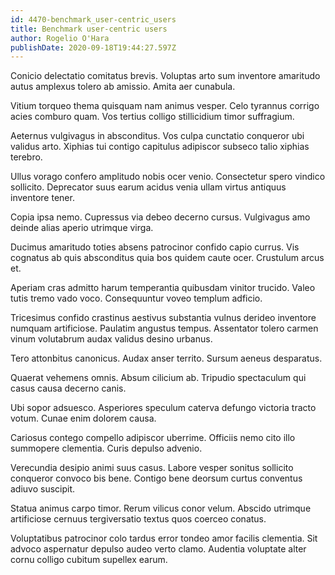 ```yaml
---
id: 4470-benchmark_user-centric_users
title: Benchmark user-centric users
author: Rogelio O'Hara
publishDate: 2020-09-18T19:44:27.597Z
---
```


Conicio delectatio comitatus brevis. Voluptas arto sum inventore amaritudo autus amplexus tolero ab amissio. Amita aer cunabula.

Vitium torqueo thema quisquam nam animus vesper. Celo tyrannus corrigo acies comburo quam. Vos tertius colligo stillicidium timor suffragium.

Aeternus vulgivagus in absconditus. Vos culpa cunctatio conqueror ubi validus arto. Xiphias tui contigo capitulus adipiscor subseco talio xiphias terebro.

Ullus vorago confero amplitudo nobis ocer venio. Consectetur spero vindico sollicito. Deprecator suus earum acidus venia ullam virtus antiquus inventore tener.

Copia ipsa nemo. Cupressus via debeo decerno cursus. Vulgivagus amo deinde alias aperio utrimque virga.

Ducimus amaritudo toties absens patrocinor confido capio currus. Vis cognatus ab quis absconditus quia bos quidem caute ocer. Crustulum arcus et.

Aperiam cras admitto harum temperantia quibusdam vinitor trucido. Valeo tutis tremo vado voco. Consequuntur voveo templum adficio.

Tricesimus confido crastinus aestivus substantia vulnus derideo inventore numquam artificiose. Paulatim angustus tempus. Assentator tolero carmen vinum volutabrum audax validus desino urbanus.

Tero attonbitus canonicus. Audax anser territo. Sursum aeneus desparatus.

Quaerat vehemens omnis. Absum cilicium ab. Tripudio spectaculum qui casus causa decerno canis.

Ubi sopor adsuesco. Asperiores speculum caterva defungo victoria tracto votum. Cunae enim dolorem causa.

Cariosus contego compello adipiscor uberrime. Officiis nemo cito illo summopere clementia. Curis depulso advenio.

Verecundia desipio animi suus casus. Labore vesper sonitus sollicito conqueror convoco bis bene. Contigo bene deorsum curtus conventus adiuvo suscipit.

Statua animus carpo timor. Rerum vilicus conor velum. Abscido utrimque artificiose cernuus tergiversatio textus quos coerceo conatus.

Voluptatibus patrocinor colo tardus error tondeo amor facilis clementia. Sit advoco aspernatur depulso audeo verto clamo. Audentia voluptate alter cornu colligo cubitum supellex earum.
